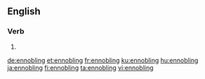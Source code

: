 ==English==

===Verb===
{{head|en|present participle}}

# {{present participle of|ennoble|lang=en|nocat=1}}

[[de:ennobling]]
[[et:ennobling]]
[[fr:ennobling]]
[[ku:ennobling]]
[[hu:ennobling]]
[[ja:ennobling]]
[[fi:ennobling]]
[[ta:ennobling]]
[[vi:ennobling]]